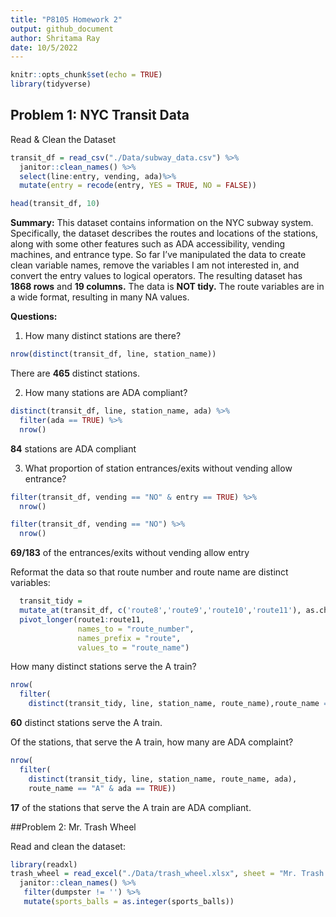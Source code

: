 ```yaml
---
title: "P8105 Homework 2"
output: github_document
author: Shritama Ray
date: 10/5/2022
---
```


```r
knitr::opts_chunk$set(echo = TRUE)
library(tidyverse)
```
## Problem 1: NYC Transit Data

Read & Clean the Dataset
```r
transit_df = read_csv("./Data/subway_data.csv") %>%
  janitor::clean_names() %>%
  select(line:entry, vending, ada)%>%
  mutate(entry = recode(entry, YES = TRUE, NO = FALSE)) 

head(transit_df, 10)
```

**Summary:**
This dataset contains information on the NYC subway system. Specifically, the dataset describes the routes and locations of the stations, along with some other features such as ADA accessibility, vending machines, and entrance type. So far I've manipulated the data to create clean variable names, remove the variables I am not interested in, and convert the entry values to logical operators. The resulting dataset has **1868 rows** and **19 columns.** The data is **NOT tidy.** The route variables are in a wide format, resulting in many NA values. 

**Questions:**

1. How many distinct stations are there?
```r
nrow(distinct(transit_df, line, station_name))
```
There are **465** distinct stations.

2. How many stations are ADA compliant?
```r
distinct(transit_df, line, station_name, ada) %>%
  filter(ada == TRUE) %>%
  nrow()
```
**84** stations are ADA compliant

3. What proportion of station entrances/exits without vending allow entrance?
```r
filter(transit_df, vending == "NO" & entry == TRUE) %>%
  nrow()

filter(transit_df, vending == "NO") %>%
  nrow()
```
**69/183** of the entrances/exits without vending allow entry

Reformat the data so that route number and route name are distinct variables:
```r
  transit_tidy = 
  mutate_at(transit_df, c('route8','route9','route10','route11'), as.character) %>%
  pivot_longer(route1:route11, 
               names_to = "route_number", 
               names_prefix = "route", 
               values_to = "route_name")
```

How many distinct stations serve the A train?
```r
nrow(
  filter(
    distinct(transit_tidy, line, station_name, route_name),route_name == "A"))
```
**60** distinct stations serve the A train.

Of the stations, that serve the A train, how many are ADA complaint?
```r
nrow(
  filter(
    distinct(transit_tidy, line, station_name, route_name, ada),
    route_name == "A" & ada == TRUE))
```
**17** of the stations that serve the A train are ADA compliant. 

##Problem 2: Mr. Trash Wheel 

Read and clean the dataset:
```r
library(readxl)
trash_wheel = read_excel("./Data/trash_wheel.xlsx", sheet = "Mr. Trash Wheel", range = "A2:N549") %>%
  janitor::clean_names() %>%
   filter(dumpster != '') %>%
   mutate(sports_balls = as.integer(sports_balls))
```
